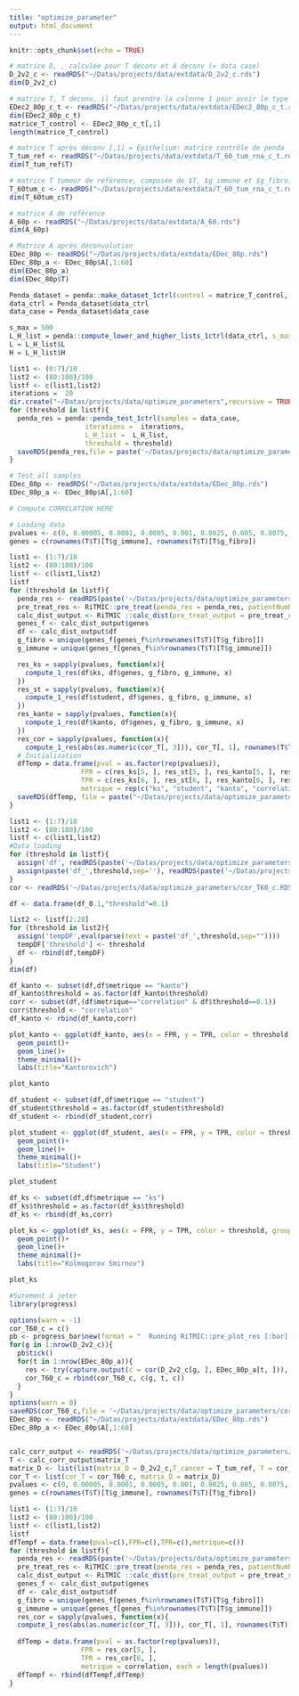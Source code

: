 ```yaml
---
title: "optimize_parameter"
output: html_document
---
```


```r
knitr::opts_chunk$set(echo = TRUE)
```

```r
# matrice D, , calculée pour T deconv et A deconv (= data case)
D_2v2_c <- readRDS("~/Datas/projects/data/extdata/D_2v2_c.rds")
dim(D_2v2_c)

# matrice T, T deconv, il faut prendre la colonne 1 pour avoir le type épi qui sert de data ctrl Penda
EDec2_80p_c_t <- readRDS("~/Datas/projects/data/extdata/EDec2_80p_c_t.rds")
dim(EDec2_80p_c_t)
matrice_T_control <- EDec2_80p_c_t[,1]
length(matrice_T_control)

# matrice T après déconv [,1] = Epithelium: matrice contrôle de penda
T_tum_ref <- readRDS("~/Datas/projects/data/extdata/T_60_tum_rna_c_t.rds")
dim(T_tum_ref$T)

# matrice T tumeur de référence, composée de $T, $g_immune et $g_fibro, sert pour la vignette analyse_deconv
T_60tum_c <- readRDS("~/Datas/projects/data/extdata/T_60_tum_rna_c_t.rds")
dim(T_60tum_c$T)

# matrice A de référence 
A_60p <- readRDS("~/Datas/projects/data/extdata/A_60.rds")
dim(A_60p)

# Matrice A après déconvolution
EDec_80p <- readRDS("~/Datas/projects/data/extdata/EDec_80p.rds")
EDec_80p_a <- EDec_80p$A[,1:60]
dim(EDec_80p_a)
dim(EDec_80p$T)
```

```r
Penda_dataset = penda::make_dataset_1ctrl(control = matrice_T_control, data_case = D_2v2_c)
data_ctrl = Penda_dataset$data_ctrl
data_case = Penda_dataset$data_case

s_max = 500
L_H_list = penda::compute_lower_and_higher_lists_1ctrl(data_ctrl, s_max = s_max)
L = L_H_list$L
H = L_H_list$H

list1 <- (0:7)/10
list2 <- (80:100)/100
listf <- c(list1,list2)
iterations =  20
dir.create("~/Datas/projects/data/optimize_parameters",recursive = TRUE)
for (threshold in listf){
  penda_res = penda::penda_test_1ctrl(samples = data_case, 
                   iterations =  iterations, 
                   L_H_list =  L_H_list, 
                   threshold = threshold)
  saveRDS(penda_res,file = paste('~/Datas/projects/data/optimize_parameters/res_', threshold, '.RDS',sep=""))
}
```


```r
# Test all samples
EDec_80p <- readRDS("~/Datas/projects/data/extdata/EDec_80p.rds")
EDec_80p_a <- EDec_80p$A[,1:60]

# Compute CORRELATION HERE 

# Loading data 
pvalues <- c(0, 0.00005, 0.0001, 0.0005, 0.001, 0.0025, 0.005, 0.0075, 0.01, 0.02, 0.03, 0.04, 0.05, 0.1, 0.15, 0.2, 0.25,  0.3, 0.35, 0.4, 0.45, 0.5, 0.55, 0.6, 0.65, 0.7, 0.75, 0.8, 0.85, 0.9, 0.95, 1)
genes = c(rownames(T$T)[T$g_immune], rownames(T$T)[T$g_fibro])

list1 <- (1:7)/10
list2 <- (80:100)/100
listf <- c(list1,list2)
listf
for (threshold in listf){
  penda_res <- readRDS(paste('~/Datas/projects/data/optimize_parameters/res_',threshold,'.RDS',sep=""))
  pre_treat_res <- RiTMIC::pre_treat(penda_res = penda_res, patientNumber=5)
  calc_dist_output <- RiTMIC ::calc_dist(pre_treat_output = pre_treat_res, matrix_A = A_60p)
  genes_f <- calc_dist_output$genes
  df <- calc_dist_output$df
  g_fibro = unique(genes_f[genes_f%in%rownames(T$T)[T$g_fibro]])
  g_immune = unique(genes_f[genes_f%in%rownames(T$T)[T$g_immune]])

  res_ks = sapply(pvalues, function(x){
    compute_1_res(df$ks, df$genes, g_fibro, g_immune, x)
  })
  res_st = sapply(pvalues, function(x){
    compute_1_res(df$student, df$genes, g_fibro, g_immune, x)
  })
  res_kanto = sapply(pvalues, function(x){
    compute_1_res(df$kanto, df$genes, g_fibro, g_immune, x)
  })
  res_cor = sapply(pvalues, function(x){
    compute_1_res(abs(as.numeric(cor_T[, 3])), cor_T[, 1], rownames(T$T)[T$g_fibro], rownames(T$T)[T$g_immune], x)})
  # Initialization
  dfTemp = data.frame(pval = as.factor(rep(pvalues)),
                  FPR = c(res_ks[5, ], res_st[5, ], res_kanto[5, ], res_cor[5, ]),
                  TPR = c(res_ks[6, ], res_st[6, ], res_kanto[6, ], res_cor[6, ]),
                  metrique = rep(c("ks", "student", "kanto", "correlation"),each = length(pvalues)))
  saveRDS(dfTemp, file = paste("~/Datas/projects/data/optimize_parameters/df_",threshold,'.RDS',sep=""))
}
```

```r
list1 <- (1:7)/10
list2 <- (80:100)/100
listf <- c(list1,list2)
#Data loading
for (threshold in listf){
  assign('df', readRDS(paste('~/Datas/projects/data/optimize_parameters/df_',threshold,'.RDS',sep="")))
  assign(paste('df_',threshold,sep=''), readRDS(paste('~/Datas/projects/data/optimize_parameters/df_',threshold,'.RDS',sep="")))
}
cor <- readRDS('~/Datas/projects/data/optimize_parameters/cor_T60_c.RDS')

df <- data.frame(df_0.1,"threshold"=0.1)

list2 <- listf[2:28]
for (threshold in list2){
  assign('tempDF',eval(parse(text = paste('df_',threshold,sep=""))))
  tempDF['threshold'] <- threshold
  df <- rbind(df,tempDF)
}
dim(df)
```

```r
df_kanto <- subset(df,df$metrique == "kanto")
df_kanto$threshold = as.factor(df_kanto$threshold)
corr <- subset(df,(df$metrique=="correlation" & df$threshold==0.1))
corr$threshold <- "correlation"
df_kanto <- rbind(df_kanto,corr)

plot_kanto <- ggplot(df_kanto, aes(x = FPR, y = TPR, color = threshold, group = threshold)) + 
  geom_point()+
  geom_line()+
  theme_minimal()+
  labs(title="Kantorovich")

plot_kanto

```

```r
df_student <- subset(df,df$metrique == "student")
df_student$threshold = as.factor(df_student$threshold)
df_student <- rbind(df_student,corr)

plot_student <- ggplot(df_student, aes(x = FPR, y = TPR, color = threshold, group = threshold)) + 
  geom_point()+
  geom_line()+
  theme_minimal()+
  labs(title="Student")

plot_student
```

```r
df_ks <- subset(df,df$metrique == "ks")
df_ks$threshold = as.factor(df_ks$threshold)
df_ks <- rbind(df_ks,corr)

plot_ks <- ggplot(df_ks, aes(x = FPR, y = TPR, color = threshold, group = threshold)) + 
  geom_point()+
  geom_line()+
  theme_minimal()+
  labs(title="Kolmogorov Smirnov")

plot_ks
```

```r
#Surement à jeter 
library(progress)

options(warn = -1)
cor_T60_c = c()
pb <- progress_bar$new(format = "  Running RiTMIC::pre_plot_res [:bar] :current/:total (:percent) in :elapsed",total = (nrow(D_2v2_c)*nrow(EDec_80p_a/2)), clear = FALSE, width= 80)
for(g in 1:nrow(D_2v2_c)){
  pb$tick()
  for(t in 1:nrow(EDec_80p_a)){
    res <- try(capture.output(c = cor(D_2v2_c[g, ], EDec_80p_a[t, ])), silent = T)
    cor_T60_c = rbind(cor_T60_c, c(g, t, c))
  }
}
options(warn = 0)
saveRDS(cor_T60_c,file = '~/Datas/projects/data/optimize_parameters/cor_T60_c.RDS')
EDec_80p <- readRDS("~/Datas/projects/data/extdata/EDec_80p.rds")
EDec_80p_a <- EDec_80p$A[,1:60]


calc_corr_output <- readRDS('~/Datas/projects/data/optimize_parameters/cor_T60_c.RDS')
T <- calc_corr_output$matrix_T
matrix_D <- list(list(matrix_D = D_2v2_c,T_cancer = T_tum_ref, T = cor_T60_c))
cor_T <- list(cor_T = cor_T60_c, matrix_D = matrix_D)
pvalues <- c(0, 0.00005, 0.0001, 0.0005, 0.001, 0.0025, 0.005, 0.0075, 0.01, 0.02, 0.03, 0.04, 0.05, 0.1, 0.15, 0.2, 0.25,  0.3, 0.35, 0.4, 0.45, 0.5, 0.55, 0.6, 0.65, 0.7, 0.75, 0.8, 0.85, 0.9, 0.95, 1)
genes = c(rownames(T$T)[T$g_immune], rownames(T$T)[T$g_fibro])

list1 <- (1:7)/10
list2 <- (80:100)/100
listf <- c(list1,list2)
listf
dfTempf = data.frame(pval=c(),FPR=c(),TPR=c(),metrique=c())
for (threshold in listf){
  penda_res <- readRDS(paste('~/Datas/projects/data/optimize_parameters/res_',threshold,'.RDS',sep=""))
  pre_treat_res <- RiTMIC::pre_treat(penda_res = penda_res, patientNumber=5)
  calc_dist_output <- RiTMIC ::calc_dist(pre_treat_output = pre_treat_res, matrix_A = A_60p)
  genes_f <- calc_dist_output$genes
  df <- calc_dist_output$df
  g_fibro = unique(genes_f[genes_f%in%rownames(T$T)[T$g_fibro]])
  g_immune = unique(genes_f[genes_f%in%rownames(T$T)[T$g_immune]])
  res_cor = sapply(pvalues, function(x){
  compute_1_res(abs(as.numeric(cor_T[, 3])), cor_T[, 1], rownames(T$T)[T$g_fibro], rownames(T$T)[T$g_immune], x)})
  
  dfTemp = data.frame(pval = as.factor(rep(pvalues)),
                  FPR = res_cor[5, ],
                  TPR = res_cor[6, ],
                  metrique = correlation, each = length(pvalues))
  dfTempf <- rbind(dfTempf,dfTemp)
}
```